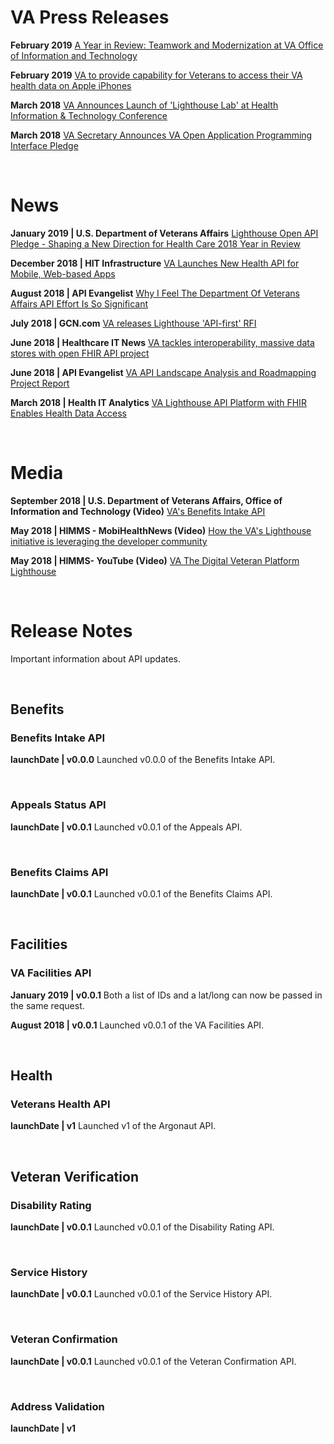 # VA Press Releases

**February 2019**
[A Year in Review: Teamwork and Modernization at VA Office of Information and Technology](https://www.va.gov/opa/pressrel/pressrelease.cfm?id=4014)

**February 2019**
[VA to provide capability for Veterans to access their VA health data on Apple iPhones](https://www.va.gov/opa/pressrel/pressrelease.cfm?id=5199)

**March 2018**
[VA Announces Launch of 'Lighthouse Lab' at Health Information & Technology Conference](https://www.va.gov/opa/pressrel/pressrelease.cfm?id=4021)

**March 2018**
[VA Secretary Announces VA Open Application Programming Interface Pledge](https://www.va.gov/opa/pressrel/pressrelease.cfm?id=4022)

<br />

# News 

**January 2019 | U.S. Department of Veterans Affairs**
[Lighthouse Open API Pledge - Shaping a New Direction for Health Care 2018 Year in Review](https://www.oit.va.gov/reports/year-in-review/2018/new-capabilities/lighthouse)

**December 2018 | HIT Infrastructure**
[VA Launches New Health API for Mobile, Web-based Apps](https://hitinfrastructure.com/news/va-launches-new-health-api-for-mobile-web-based-apps)

**August 2018 | API Evangelist**
[Why I Feel The Department Of Veterans Affairs API Effort Is So Significant](https://apievangelist.com/2018/08/30/why-i-feel-the-department-of-veterans-affairs-api-effort-is-so-significant/)

**July 2018 | GCN.com**
[VA releases Lighthouse 'API-first' RFI](https://gcn.com/articles/2018/07/30/va-lighthouse-api.aspx) 

**June 2018 | Healthcare IT News**
[VA tackles interoperability, massive data stores with open FHIR API project](https://www.healthcareitnews.com/news/va-tackles-interoperability-massive-data-stores-open-fhir-api-project)

**June 2018 | API Evangelist**
[VA API Landscape Analysis and Roadmapping Project Report](https://apievangelist.com/2018/06/18/va-lighthouse-landscape-analysis-and-roadmapping-project-report/)

**March 2018 | Health IT Analytics**
[VA Lighthouse API Platform with FHIR Enables Health Data Access](https://healthitanalytics.com/news/va-lighthouse-api-platform-with-fhir-enables-health-data-access)

<br />

# Media

**September 2018 | U.S. Department of Veterans Affairs, Office of Information and Technology (Video)**
[VA's Benefits Intake API](https://www.youtube.com/watch?v=at69_Uz05vA)

**May 2018 | HIMMS - MobiHealthNews (Video)**
[How the VA's Lighthouse initiative is leveraging the developer community](https://www.mobihealthnews.com/content/how-vas-lighthouse-initiative-leveraging-developer-community)

**May 2018 | HIMMS- YouTube  (Video)**
[VA The Digital Veteran Platform Lighthouse](https://www.youtube.com/watch?v=tS2zHheRpqw)

<br />

# Release Notes

Important information about API updates.

<br />

## Benefits

### Benefits Intake API

**launchDate | v0.0.0**
Launched v0.0.0 of the Benefits Intake API.

<br />

### Appeals Status API

**launchDate | v0.0.1**
Launched v0.0.1 of the Appeals API.

<br />

### Benefits Claims API

**launchDate | v0.0.1**
Launched v0.0.1 of the Benefits Claims API.

<br />

## Facilities

### VA Facilities API

**January 2019 | v0.0.1**
Both a list of IDs and a lat/long can now be passed in the same request.

**August 2018 | v0.0.1**
Launched v0.0.1 of the VA Facilities API.

<br />

## Health

### Veterans Health API

**launchDate | v1**
Launched v1 of the Argonaut API.

<br />

## Veteran Verification

### Disability Rating

**launchDate | v0.0.1**
Launched v0.0.1 of the Disability Rating API.

<br />

### Service History

**launchDate | v0.0.1**
Launched v0.0.1 of the Service History API.

<br />

### Veteran Confirmation

**launchDate | v0.0.1**
Launched v0.0.1 of the Veteran Confirmation API.

<br />

### Address Validation

**launchDate | v1**